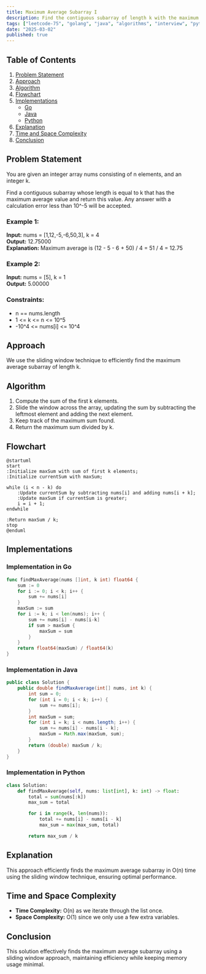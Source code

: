 ```yaml
---
title: Maximum Average Subarray I
description: Find the contiguous subarray of length k with the maximum average value. Includes Go and Java implementations.
tags: ["leetcode-75", "golang", "java", "algorithms", "interview", "python", "leetcode"]
date: "2025-03-02"
published: true
---
```


## Table of Contents

1. [Problem Statement](#problem-statement)
2. [Approach](#approach)
3. [Algorithm](#algorithm)
4. [Flowchart](#flowchart)
5. [Implementations](#implementations)
   - [Go](#implementation-in-go)
   - [Java](#implementation-in-java)
   - [Python](#implementation-in-python)
6. [Explanation](#explanation)
7. [Time and Space Complexity](#time-and-space-complexity)
8. [Conclusion](#conclusion)

## Problem Statement

You are given an integer array nums consisting of n elements, and an integer k.

Find a contiguous subarray whose length is equal to k that has the maximum average value and return this value. Any answer with a calculation error less than 10^-5 will be accepted.

### Example 1:

**Input:** nums = [1,12,-5,-6,50,3], k = 4  
**Output:** 12.75000  
**Explanation:** Maximum average is (12 - 5 - 6 + 50) / 4 = 51 / 4 = 12.75  

### Example 2:

**Input:** nums = [5], k = 1  
**Output:** 5.00000  

### Constraints:

- n == nums.length
- 1 <= k <= n <= 10^5
- -10^4 <= nums[i] <= 10^4

## Approach

We use the sliding window technique to efficiently find the maximum average subarray of length k.

## Algorithm

1. Compute the sum of the first k elements.
2. Slide the window across the array, updating the sum by subtracting the leftmost element and adding the next element.
3. Keep track of the maximum sum found.
4. Return the maximum sum divided by k.

## Flowchart

```plantuml
@startuml
start
:Initialize maxSum with sum of first k elements;
:Initialize currentSum with maxSum;

while (i < n - k) do
    :Update currentSum by subtracting nums[i] and adding nums[i + k];
    :Update maxSum if currentSum is greater;
    i = i + 1;
endwhile

:Return maxSum / k;
stop
@enduml
```

## Implementations

### Implementation in Go

```go
func findMaxAverage(nums []int, k int) float64 {
    sum := 0
    for i := 0; i < k; i++ {
        sum += nums[i]
    }
    maxSum := sum
    for i := k; i < len(nums); i++ {
        sum += nums[i] - nums[i-k]
        if sum > maxSum {
            maxSum = sum
        }
    }
    return float64(maxSum) / float64(k)
}
```

### Implementation in Java

```java
public class Solution {
    public double findMaxAverage(int[] nums, int k) {
        int sum = 0;
        for (int i = 0; i < k; i++) {
            sum += nums[i];
        }
        int maxSum = sum;
        for (int i = k; i < nums.length; i++) {
            sum += nums[i] - nums[i - k];
            maxSum = Math.max(maxSum, sum);
        }
        return (double) maxSum / k;
    }
}
```

### Implementation in Python
```python
class Solution:
    def findMaxAverage(self, nums: list[int], k: int) -> float:
        total = sum(nums[:k])
        max_sum = total

        for i in range(k, len(nums)):
            total += nums[i] - nums[i - k]
            max_sum = max(max_sum, total)

        return max_sum / k
```


## Explanation

This approach efficiently finds the maximum average subarray in O(n) time using the sliding window technique, ensuring optimal performance.

## Time and Space Complexity

- **Time Complexity:** O(n) as we iterate through the list once.
- **Space Complexity:** O(1) since we only use a few extra variables.

## Conclusion

This solution effectively finds the maximum average subarray using a sliding window approach, maintaining efficiency while keeping memory usage minimal.

